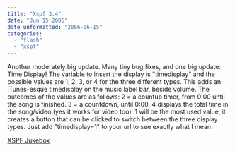 ```yaml
---
title: "Xspf 3.4"
date: "Jun 15 2006"
date_unformatted: "2006-06-15"
categories: 
  - "flash"
  - "xspf"
---
```


Another moderately big update. Many tiny bug fixes, and one big update: Time Display! The variable to insert the display is "timedisplay" and the possible values are 1, 2, 3, or 4 for the three different types. This adds an iTunes-esque timedisplay on the music label bar, beside volume. The outcomes of the values are as follows: 2 = a countup timer, from 0:00 until the song is finished. 3 = a countdown, until 0:00. 4 displays the total time in the song/video (yes it works for video too). 1 will be the most used value, it creates a button that can be clicked to switch between the three display types. Just add "timedisplay=1" to your url to see exactly what I mean. [](http://blog.lacymorrow.com/projects/xspf-wmp/)

[XSPF Jukebox](http://lacymorrow.com/projects/xspf)
